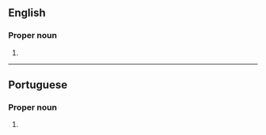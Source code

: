 ==English==

===Proper noun===
{{en-proper noun}}
# {{alternative spelling of|Hanukkah|lang=en}}

----

==Portuguese==

===Proper noun===
{{pt-proper noun|m}}

# {{alternative form of|Chanucá|lang=pt}}